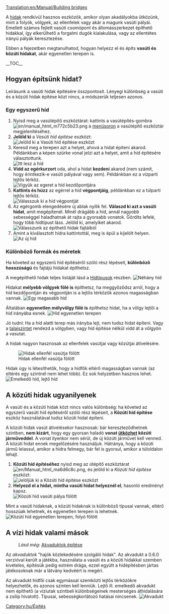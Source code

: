 [[Translation:en/Manual/Building bridges]]
{{hu/Oktatás}}

A [[hu/Manual/Hidak|hidak]] rendkívül hasznos eszközök, amikor olyan akadályokba ütközünk, mint a folyók, völgyek, az ellenfelek vagy akár a magunk vasúti pályái. Emellett számos fejlett vasúti csomópont és állomásszerkezet építhető hidakkal, így elkerülhető a forgalmi dugók kialakulása, vagy az ellentétes irányú pályák keresztezése.

<!-- search engine help -->
Ebben a fejezetben megtanulhatod, hogyan helyezz el és  építs '''vasúti és közúti hidakat''', akár egyenetlen terepen is.

__TOC__
== Hogyan építsünk hidat? ==
Leírásunk a vasúti hidak építésére összpontosít. Lényegi különbség a vasúti és a közúti hidak építése közt nincs, a módszerük teljesen azonos.

=== Egy egyszerű híd ===
# Nyisd meg a vasútépítő eszköztárat: kattints a vasútépítés-gombra [[File:en/manual html m772c5b23.png]] a [[hu/Manual/Felhasználói felület#A_menüsor|menüsoron]] a vasútépítő eszköztár megjelenítéséhez.
# '''Jelöld ki''' a ''Vasúti híd építése'' eszközt:<br/>[[File:en/BridgeTut1.png|none|frame|Jelöld ki a ''Vasúti híd építése'' eszközt]]
# Keresd meg a terepen azt a helyet, ahová a hidat építeni akarod. Példánkban a képen szürke vonal jelzi azt a helyet, amit a híd építésére választottunk.<br/>[[File:en/BridgeTut2.png|none|frame|Itt lesz a híd]]
# '''Vidd az egérkurzort''' oda, ahol a hidat '''kezdeni''' akarod (nem számít, hogy érintkezik-e vasúti pályával vagy sem). Példánkban ez a vízparti lejtős térköz. <br/>[[File:en/BridgeTut3.png|none|frame|Vigyük az egeret a híd kezdőpontjára]]
# '''Kattints és húzz''' az egérrel a híd '''végpontjáig''', példánkban ez a túlparti lejtős térköz.<br/>[[File:en/BridgeTut4.png|none|frame|Válasszuk ki a híd végpontját]]
# Az egérgomb elengedésére új ablak nyílik fel. '''Válaszd ki azt a vasúti hidat''', amit megépítenél. Minél drágább a híd, annál nagyobb sebességgel haladhatnak át rajta a gyorsabb vonatok. Gördíts lefelé, hogy több hídtípust láss. Jelöld ki, amelyiket akarod.<br/>[[File:en/BridgeTut5.png|none|frame|Válasszunk az építhető hidak fajtáiból]]
# Amint a kiválasztott hídra kattintottál, meg is épül a kijelölt helyen.<br/>[[File:en/BridgeTut6.png|none|frame|Az új híd]]

=== Különböző formák és méretek===
Ha követed az egyszerű híd építéséről szóló rész lépéseit, '''különböző hosszúságú''' és fajtájú hidakat építhetsz.

A megépíthető hidak teljes listáját lásd a [[hu/Manual/Base Set/Hídtípusok|Hídtípusok]] részben.
[[File:en/BridgeTut7.png|none|frame|Néhány híd]]

Hidakat '''mélyebb völgyek fölé is''' építhetsz, ha meggyőződsz arról, hogy a híd kezdőpontján és végpontján is a lejtős térközök azonos magasságban vannak. 
[[File:en/BridgeTut8.png|none|frame|Egy magasabb híd]]

Általában '''egyenetlen mélyvölgy fölé is''' építhetsz hidat, ha a völgy lejtői a híd irányába esnek.
[[File:en/BridgeTut11.png|none|frame|Híd egyenetlen terepen]]

Jó tudni: Ha a híd alatti terep más irányba lejt, nem tudsz hidat építeni. Vagy a [[hu/Manual/Tájrendezés|talajszintet]] rendezd a völgyben, vagy híd építése nélkül vidd át a völgyön a vasutat. 

A hidak nagyon hasznosak az ellenfelek vasútjai vagy közútjai átívelésére.

[[File:en/BridgeTut10.png|none|frame|Hidak ellenfél vasútja fölött]]

Hidak úgy is létesíthetők, hogy a hídfők eltérő magasságban vannak (az eltérés egy szintnél nem lehet több). Ez sok helyzetben hasznos lehet.
[[File:en/BridgeTut9.png|none|frame|Emelkedő híd, lejtő híd]]

== A közúti hidak ugyanilyenek ==
A vasúti és a közúti hidak közt nincs valós különbség: ha követed az egyszerű vasúti híd építéséről szóló rész lépéseit, a '''Közúti híd építése''' eszköz használatával tudsz közúti hidat építeni.

A közúti hidak vasút átívelésekor hasznosak: bár kereszteződhetnek szintben, '''nem kizárt''', hogy egy gyorsan haladó '''vonat [[hu/Manual/Base Set/Vehicles/Vonatok#Balesetek|ütközhet]] közúti járműveddel'''. A vonat ilyenkor nem sérül, de új közúti járművet kell venned. A közúti hidat ennek megelőzésére használjuk. Hátránya, hogy a közúti jármű lelassul, amikor a hídra felmegy, bár fel is gyorsul, amikor a túloldalon lehajt.

# '''Közúti híd építéséhez''' nyisd meg az útépítő eszköztárat [[File:en/Manual html ma6d6c8c.png]], és jelöld ki a ''Közúti híd építése'' eszközt:<br/>[[File:en/BridgeTut14.png|none|frame|Jelöljük ki a ''Közúti híd építése'' eszközt]]
# '''Helyezd el a hidat, mintha vasúti hidat helyeznél el''', hasonló eredményt kapsz.<br/>[[File:en/BridgeTut12.png|none|frame|Közúti híd vasúti pálya fölött]]

Mint a vasúti hidaknak, a közúti hidaknak is különböző típusai vannak, eltérő hosszúak lehetnek, és egyenetlen terepen is lehetnek.
[[File:en/BridgeTut13.png|none|frame|Közúti híd egyenetlen terepen, folyó fölött]]

== A vízi hidak valami mások ==
:''Lásd még:'' [[hu/Manual/Víziutak létesítése#Akvaduktok építése|Akvaduktok építése]]
Az ''akvaduktok'' "hajók közlekedésére szolgáló hidak". Az akvadukt a 0.6.0 verzióval került a játékba, használata a vasúti és a közúti hidakkal szemben kivételes, építésük pedig extrém drága, ezzel együtt a hídépítésben jártas játékosoknak már a látvány kedvéért is megéri.

Az akvadukt hídfői csak egymással szemközti lejtős térközökre helyezhetők, és azonos szinten kell lenniük. Lejtő ill. emelkedő akvadukt nem építhető (a víziutak szintbeli különbségeinek mesterséges áthidalására a zsilip hivatott). Típusai, sebességkorlátozó hatásai nincsenek.
[[File:en/Aqueduct.png|frame|none|Akvadukt]]
[[Category:hu/Építés]]